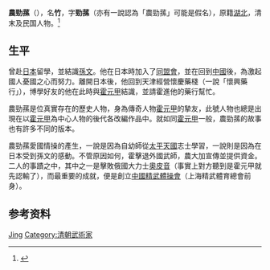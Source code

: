 '''農勁蓀'''（{{bd|？||？|catIdx=N农}}），名'''竹'''，字'''勁蓀'''（亦有一說認為「農勁蓀」可能是假名），原籍[[湖北|湖北]]，清末及民国人物。<ref>{{Cite web|title=真实的农劲荪：将霍元甲推向舞台，曾资助抗日，其真实身份至今是迷-腾讯网|url=https://new.qq.com/omn/20180208/20180208A14XEL.html|accessdate=2019-07-06|work=new.qq.com}}</ref>

== 生平 ==
曾赴[[日本|日本]]留學，並結識[[孫文|孫文]]。他在日本時加入了[[同盟會|同盟會]]，並在回到[[中國|中國]]後，為激起國人憂國之心而努力。離開日本後，他回到天津經營懷慶藥棧（一說「懷興藥行」），博學好友的他在此時與[[霍元甲|霍元甲]]結識，並請霍進他的藥行幫忙。

農勁蓀是位真實存在的歷史人物，身為傳奇人物[[霍元甲|霍元甲]]的摯友，此號人物也總是出現在以[[霍元甲|霍元甲]]為中心人物的後代各改編作品中。就如同[[霍元甲|霍元甲]]一般，農勁蓀的故事也有許多不同的版本。

農勁蓀愛國情操的產生，一說是因為自幼師從[[太平天國|太平天國]]志士學習，一說則是因為在日本受到孫文的感動。不管原因如何，霍擊退外國武師，農大加宣傳並提供資金。二人的事蹟之中，其中之一是擊敗俄國大力士[[奧皮音|奧皮音]]（事實上對方聽到是霍元甲就先認輸了），而最重要的成就，便是創立[[精武體育會|中國精武體操會]]（上海精武體育總會前身）。

== 参考资料 ==
{{reflist}}

{{Authority control}}
{{DEFAULTSORT:Nong农}}
[[Category:农姓|Jing]]
[[Category:清朝武術家|Category:清朝武術家]]